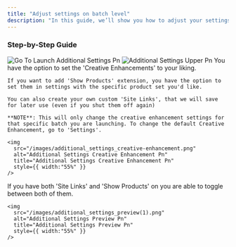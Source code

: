 ```yaml
---
title: "Adjust settings on batch level"
description: "In this guide, we’ll show you how to adjust your settings at the batch level without changing your default settings."
---
```


### Step-by-Step Guide

<Steps>
  <Step title="Go to 'Launch', then click 'Additional Settings'">
    <img
      src="/images/go_to_launch_additional-settings.png"
      alt="Go To Launch Additional Settings Pn"
      title="Go To Launch Additional Settings Pn"
      style={{ width:"55%" }}
    />
  </Step>
  <Step title="You can then adjust settings for that specific batch">
    <img
      src="/images/additional_settings_upper.png"
      alt="Additional Settings Upper Pn"
      title="Additional Settings Upper Pn"
      style={{ width:"55%" }}
    />
  </Step>
  <Step title="You can also adjust 'Creative Enhancement' settings for that specific batch">
    You have the option to set the 'Creative Enhancements' to your liking.

    If you want to add 'Show Products' extension, you have the option to set them in settings with the specific product set you'd like.

    You can also create your own custom 'Site Links', that we will save for later use (even if you shut them off again)

    **NOTE**: This will only change the creative enhancement settings for that specific batch you are launching. To change the default Creative Enhancement, go to 'Settings'.

    <img
      src="/images/additional_settings_creative-enhancement.png"
      alt="Additional Settings Creative Enhancement Pn"
      title="Additional Settings Creative Enhancement Pn"
      style={{ width:"55%" }}
    />
  </Step>
  <Step title="Click 'Confirm Changes' - You'll be able to see your 'Product extension' and/or Site Links, if you've turned them on">
    If you have both 'Site Links' and 'Show Products' on you are able to toggle between both of them.

    <img
      src="/images/additional_settings_preview(1).png"
      alt="Additional Settings Preview Pn"
      title="Additional Settings Preview Pn"
      style={{ width:"55%" }}
    />
  </Step>
</Steps>